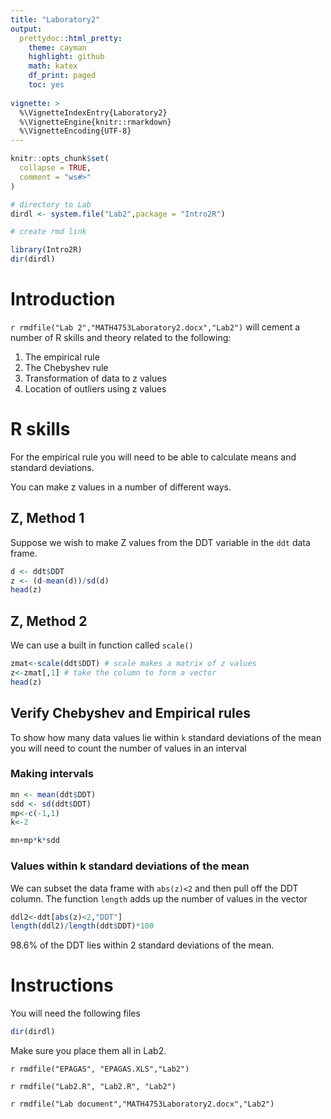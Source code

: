 ```yaml
---
title: "Laboratory2"
output: 
  prettydoc::html_pretty:
    theme: cayman
    highlight: github
    math: katex
    df_print: paged
    toc: yes
             
vignette: >
  %\VignetteIndexEntry{Laboratory2}
  %\VignetteEngine{knitr::rmarkdown}
  %\VignetteEncoding{UTF-8}
---
```


```r
knitr::opts_chunk$set(
  collapse = TRUE,
  comment = "ws#>"
)

# directory to Lab
dirdl <- system.file("Lab2",package = "Intro2R")

# create rmd link

library(Intro2R)
dir(dirdl)

```



# Introduction

`r rmdfile("Lab 2","MATH4753Laboratory2.docx","Lab2")` will cement a number of R skills and theory related to the following:

  1.	The empirical rule
  2.	The Chebyshev rule
  3.	Transformation of data to z values
  4.	Location of outliers using z values
  

# R skills

For the empirical rule you will need to be able to calculate means and standard deviations.

You can make z values in a number of different ways.

## Z, Method 1

Suppose we wish to make Z values from the DDT variable in the `ddt` data frame.

```r
d <- ddt$DDT
z <- (d-mean(d))/sd(d)
head(z)
```

## Z, Method 2

We can use a built in function called `scale()`

```r
zmat<-scale(ddt$DDT) # scale makes a matrix of z values
z<-zmat[,1] # take the column to form a vector
head(z)
```

## Verify Chebyshev and Empirical rules

To show how many data values lie within `k` standard deviations of the mean you will need to count the number of values in an interval

### Making intervals

```r
mn <- mean(ddt$DDT)
sdd <- sd(ddt$DDT)
mp<-c(-1,1)
k<-2

mn+mp*k*sdd

```

### Values within k standard deviations of the mean

We can subset the data frame with `abs(z)<2` and then pull off the DDT column.
The function `length` adds up the number of values in the vector

```r
ddl2<-ddt[abs(z)<2,"DDT"]
length(ddl2)/length(ddt$DDT)*100
```
98.6% of the DDT lies within 2 standard deviations of the mean.

# Instructions

You will need the following files

```r
dir(dirdl)
```

Make sure you place them all in Lab2.

`r rmdfile("EPAGAS", "EPAGAS.XLS","Lab2")`

`r rmdfile("Lab2.R", "Lab2.R", "Lab2")`

`r rmdfile("Lab document","MATH4753Laboratory2.docx","Lab2")`


